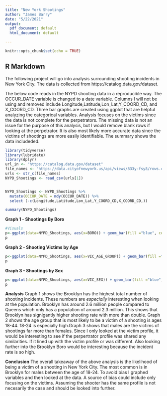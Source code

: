 ---
title: "New York Shootings"
author: "James Barry"
date: "5/22/2021"
output:
  pdf_document: default
  html_document: default

---

```{r setup, include=FALSE}
knitr::opts_chunk$set(echo = TRUE)
```

## R Markdown

The following project will go into analysis surrounding shooting incidents in New York City. The data is collected from https://catalog.data.gov/dataset.


The below code reads in the NYPD shooting data in a  reproducible way. The OCCUR_DATE variable is changed to a date variable. Columns I will not be using and removed include Longitude,Latitude,Lon_Lat,Y_COORD_CD, and X_COORD_CD. Three bar graphs are created using ggplot that are helpful analyzing the categorical variables. Analysis focuses on the victims since the data is not complete for the perpetrators. The missing data is not an issue for the purpose of this analysis, but I would remove blank rows if looking at the perpetrator. It is also most likely more accurate data since the victims of shootings are more easily identifiable. The summary shows the data includeded.

```{r Graph 1}
library(tidyverse)
library(lubridate)
library(dplyr)
url_in <- "https://catalog.data.gov/dataset"
file_names <- "https://data.cityofnewyork.us/api/views/833y-fsy8/rows.csv?accessType=DOWNLOAD"  
urls <- str_c(file_names)
NYPD_Shootings <- read_csv(urls[1])


NYPD_Shootings <- NYPD_Shootings %>%
  mutate(OCCUR_DATE = mdy(OCCUR_DATE)) %>%
  select (-c(Longitude,Latitude,Lon_Lat,Y_COORD_CD,X_COORD_CD,))

summary(NYPD_Shootings)
```

**Graph 1 - Shootings By Boro**
```{r graph 1}
#Visuals
p<-ggplot(data=NYPD_Shootings, aes(x=BORO)) + geom_bar(fill ="blue", color ="black")
p
```

**Graph 2 - Shooting Victims by Age**
```{r Graph 2}
p<-ggplot(data=NYPD_Shootings, aes(x=VIC_AGE_GROUP)) + geom_bar(fill ="blue", color ="black")
p
```

**Graph 3 - Shootings by Sex**
```{r Graph 3}
p<-ggplot(data=NYPD_Shootings, aes(x=VIC_SEX)) + geom_bar(fill ="blue", color ="black")
p
```

**Analysis**
Graph 1 shows the Brooklyn has the highest total number of shooting incidents. These numbers are *especially* interesting when looking at the population. Brooklyn has around 2.6 million people compared to Queens which only has a population of around 2.3 million. This shows that Brooklyn has signigantly higher shooting rate with more than double. Graph 2 shows the age group that is most likely to be a victim of a shooting is ages 18-44. 18-24 is especially high.Graph 3 shows that males are the victims of shootings far more than females. Since I only looked at the victim profile, it would be interesting to see if the perpertrator profile was shared any similarities. If it lined up with the victim profile or was different. Also looking further into the Brooklyn Boro would be interesting because the incident rate is so high. 

**Conclusion**
The overall takeaway of the above analysis is the likelihood of being a victim of a shooting in New York City. The most common is in Brooklyn for males between the age of 18-24. To avoid bias I graphed variables and then looked at the data. A source of bias could include only focusing on the victims. Assuming the shooter has the same profile is not necesarily the case and should be looked into further. 
